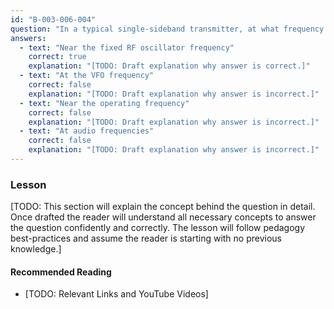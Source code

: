 ```yaml
---
id: "B-003-006-004"
question: "In a typical single-sideband transmitter, at what frequency is the sideband filter tuned?"
answers:
  - text: "Near the fixed RF oscillator frequency"
    correct: true
    explanation: "[TODO: Draft explanation why answer is correct.]"
  - text: "At the VFO frequency"
    correct: false
    explanation: "[TODO: Draft explanation why answer is incorrect.]"
  - text: "Near the operating frequency"
    correct: false
    explanation: "[TODO: Draft explanation why answer is incorrect.]"
  - text: "At audio frequencies"
    correct: false
    explanation: "[TODO: Draft explanation why answer is incorrect.]"
---
```


### Lesson

[TODO: This section will explain the concept behind the question in detail. Once drafted the reader will understand all necessary concepts to answer the question confidently and correctly. The lesson will follow pedagogy best-practices and assume the reader is starting with no previous knowledge.]

#### Recommended Reading

- [TODO: Relevant Links and YouTube Videos]
